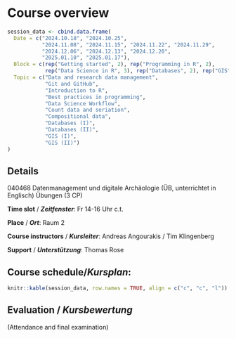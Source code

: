 # Course overview {.unnumbered}

```r
session_data <- cbind.data.frame(
  Date = c("2024.10.18", "2024.10.25", 
           "2024.11.08", "2024.11.15", "2024.11.22", "2024.11.29",
           "2024.12.06", "2024.12.13", "2024.12.20",
           "2025.01.10", "2025.01.17"),
  Block = c(rep("Getting started", 2), rep("Programming in R", 2), 
            rep("Data Science in R", 3), rep("Databases", 2), rep("GIS", 2)),
  Topic = c("Data and research data management",
            "Git and GitHub",
            "Introduction to R",
            "Best practices in programming",
            "Data Science Workflow",
            "Count data and seriation",
            "Compositional data",
            "Databases (I)",
            "Databases (II)",
            "GIS (I)",
            "GIS (II)")
)
```


## Details

040468 Datenmanagement und digitale Archäologie (ÜB, unterrichtet in Englisch) Übungen (3 CP)

**Time slot** / **_Zeitfenster_**: Fr 14-16 Uhr c.t.

**Place** / **_Ort_**: Raum 2

**Course instructors** / **_Kursleiter_**: Andreas Angourakis / Tim Klingenberg

**Support** / **_Unterstützung_**: Thomas Rose

## **Course schedule**/**_Kursplan_**:

```r
knitr::kable(session_data, row.names = TRUE, align = c("c", "c", "l"))
```

## **Evaluation** / **_Kursbewertung_**

(Attendance and final examination)
